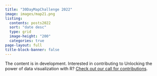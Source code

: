 ```yaml
---
title: "30DayMapChallenge 2022"
image: images/map21.png
listing: 
  contents: posts2022
  sort: "date desc"
  type: grid
  image-height: "200"
  categories: true
page-layout: full
title-block-banner: false
---
```

The content is in development. Interested in contributing to Unlocking the power of data visualization with R? [Check out our call for contributions](/contributor-docs/call-for-contributions.qmd).
